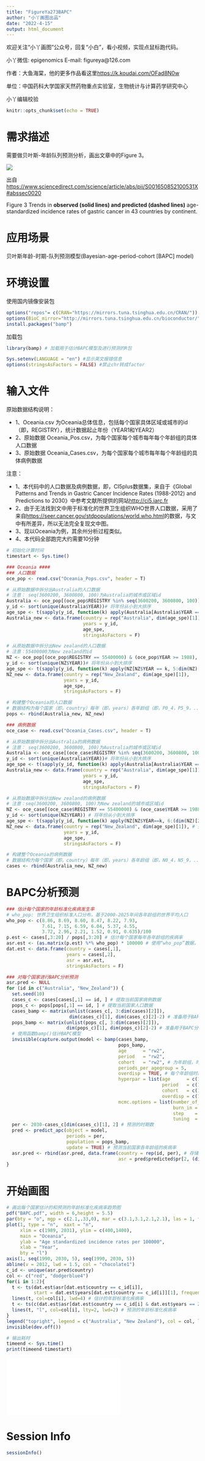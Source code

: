 ```yaml
---
title: "FigureYa273BAPC"
author: "小丫画图出品"
date: "2022-4-15"
output: html_document
---
```

欢迎关注“小丫画图”公众号，回复“小白”，看小视频，实现点鼠标跑代码。

小丫微信: epigenomics  E-mail: figureya@126.com

作者：大鱼海棠，他的更多作品看这里<https://k.koudai.com/OFad8N0w>

单位：中国药科大学国家天然药物重点实验室，生物统计与计算药学研究中心

小丫编辑校验

```r
knitr::opts_chunk$set(echo = TRUE)
```

# 需求描述

需要做贝叶斯-年龄队列预测分析，画出文章中的Figure 3。

![](example.png)

出自<https://www.sciencedirect.com/science/article/abs/pii/S001650852100531X#abssec0020>

Figure 3 Trends in **observed (solid lines) and predicted (dashed lines)** age-standardized incidence rates of gastric cancer in 43 countries by continent.

# 应用场景

贝叶斯年龄-时期-队列预测模型(Bayesian-age-period-cohort [BAPC] model)

# 环境设置

使用国内镜像安装包

```r
options("repos"= c(CRAN="https://mirrors.tuna.tsinghua.edu.cn/CRAN/"))
options(BioC_mirror="http://mirrors.tuna.tsinghua.edu.cn/bioconductor/")
install.packages("bamp")
```

加载包

```r
library(bamp) # 加载用于估计BAPC模型及进行预测的R包

Sys.setenv(LANGUAGE = "en") #显示英文报错信息
options(stringsAsFactors = FALSE) #禁止chr转成factor
```

# 输入文件

原始数据结构说明：

- 1、Oceania.csv 为Oceania总体信息，包括每个国家具体区域或城市的id（即，REGISTRY），统计数据起止年份（YEAR1和YEAR2）
- 2、原始数据 Oceania_Pos.csv，为每个国家每个城市每年每个年龄组的具体人口数据
- 3、原始数据 Oceania_Cases.csv，为每个国家每个城市每年每个年龄组的具体病例数据

注意：

- 1、本代码中的人口数据及病例数据，即，CI5plus数据集，来自于《Global Patterns and Trends in Gastric Cancer Incidence Rates (1988-2012) and Predictions to 2030》中参考文献所提供的网站<http://ci5.iarc.fr>
- 2、由于无法找到文中用于标准化的世界卫生组织WHO世界人口数据，采用了来自<https://seer.cancer.gov/stdpopulations/world.who.html>的数据，与文中有所差异，所以无法完全复现文中图。
- 3、现以Oceania为例，其余州分析过程类似。
- 4、本代码全部跑完大约需要10分钟

```r
# 初始化计算时间
timestart <- Sys.time()

### Oceania ####
### 人口数据
oce_pop <- read.csv("Oceania_Pops.csv", header = T)

# 从原始数据中拆分出Australia的人口数据
# 注意： seq(3600200, 3600800, 100)为Australia的城市或区域id
Australia <- oce_pop[(oce_pop$REGISTRY %in% seq(3600200, 3600800, 100)) & (oce_pop$YEAR >= 1988), ] # 合并Australia所有区域或城市的人口数据，并提取1988年以后数据
y_id <- sort(unique(Australia$YEAR))# 将年份从小到大排序
age_spe <- t(sapply(y_id, function(k) apply(Australia[Australia$YEAR == k, 5:dim(Australia)[2]], 2, sum))) # 按年份合并男性和女性数据，得到每年各年龄组总的人口数据据
Australia_new <- data.frame(country = rep("Australia", dim(age_spe)[1]), 
                            years = y_id,
                            age_spe,
                            stringsAsFactors = F)

# 从原始数据中拆分出New zealand的人口数据
# 注意：55400000为New zealand的id
NZ <- oce_pop[(oce_pop$REGISTRY == 55400000) & (oce_pop$YEAR >= 1988), ] # 合并New Zealand所有区域或城市的人口数据，并提取1988年以后数据
y_id <- sort(unique(NZ$YEAR))# 将年份从小到大排序
age_spe <- t(sapply(y_id, function(k) apply(NZ[NZ$YEAR == k, 5:dim(NZ)[2]], 2, sum))) # 按年份合并男性和女性数据，得到每年各年龄组总的人口数据据
NZ_new <- data.frame(country = rep("New_Zealand", dim(age_spe)[1]), 
                     years = y_id,
                     age_spe,
                     stringsAsFactors = F)

# 构建整个Oceania的人口数据
# 数据结构为每个国家（即，country）每年（即，years）各年龄组（即，P0_4，P5_9，...，P85.）的总人口数据. 
pops <- rbind(Australia_new, NZ_new)

### 病例数据
oce_case <- read.csv("Oceania_Cases.csv", header = T)

# 从原始数据中拆分出Australia的病例数据
# 注意： seq(3600200, 3600800, 100)为Australia的城市或区域id
Australia <- oce_case[(oce_case$REGISTRY %in% seq(3600200, 3600800, 100)) & (oce_case$YEAR >= 1988), ]# 合并Australia所有区域或城市的病例数据，并提取1988年以后数据
y_id <- sort(unique(Australia$YEAR))# 将年份从小到大排序
age_spe <- t(sapply(y_id, function(k) apply(Australia[Australia$YEAR == k, 6:(dim(Australia)[2]-1)], 2, sum)))# 按年份合并男性和女性数据，得到每年各年龄组总的病例数据据
Australia_new <- data.frame(country = rep("Australia", dim(age_spe)[1]), # 整合Australia分析数据
                            years = y_id, 
                            age_spe,
                            stringsAsFactors = F)

# 从原始数据中拆分出New zealand的病例数据
# 注意：seq(3600200, 3600800, 100)为New zealand的城市或区域id
NZ <- oce_case[(oce_case$REGISTRY == 55400000) & (oce_case$YEAR >= 1988), ] # 合并New zealand所有区域或城市的病例数据，并提取1988年以后数据
y_id <- sort(unique(NZ$YEAR)) # 将年份从小到大排序
age_spe <- t(sapply(y_id, function(k) apply(NZ[NZ$YEAR==k, 6:(dim(NZ)[2]-1)], 2, sum)))# 按年份合并男性和女性数据，得到每年各年龄组总的病例数据
NZ_new <- data.frame(country = rep("New_Zealand", dim(age_spe)[1]), # 整合New zealand分析数据
                     years = y_id, 
                     age_spe,
                     stringsAsFactors = F)

# 构建整个Oceania的病例数据
# 数据结构为每个国家（即，country）每年（即，years）各年龄组（即，N0_4，N5_9，...，N85.）的总病例数据. 
cases <- rbind(Australia_new, NZ_new)
```

# BAPC分析预测

```r
### 估计每个国家的年龄标准化疾病发生率
# who_pop: 世界卫生组织标准人口分布，基于2000-2025年间各年龄组的世界平均人口
who_pop <- c(8.86, 8.69, 8.60, 8.47, 8.22, 7.93, 
             7.61, 7.15, 6.59, 6.04, 5.37, 4.55, 
             3.72, 2.96, 2.21, 1.52, 0.91, 0.635)/100
p.est <- cases[,3:20] / pops[,3:20] # 估计每个国家每年各年龄组的疾病率
asr.est <- (as.matrix(p.est) %*% who_pop) * 100000 # 使用“who_pop”数据，估计每个国家年龄标准化疾病率
dat.est <- data.frame(country = cases[,1],
                      years = cases[,2],
                      asr = asr.est,
                      stringsAsFactors = F)

### 对每个国家进行BAPC分析预测
asr.pred <- NULL
for (id in c("Australia", "New_Zealand")) {
  set.seed(10)
  cases_c <- cases[cases[,1] == id, ] # 提取当前国家病例数据
  pops_c <- pops[pops[,1] == id, ] # 提取当前国家人口数据
  cases_bamp <- matrix(unlist(cases_c[, 3:dim(cases)[2]]), 
                       dim(cases_c)[1], dim(cases_c)[2]-2) # 准备用于BAPC分析的病例数据，数据类型为矩阵
  pops_bamp <- matrix(unlist(pops_c[, 3:dim(cases)[2]]), 
                      dim(pops_c)[1], dim(pops_c)[2]-2) # 准备用于BAPC分析的人口数据，数据类型为矩阵
  # 使用函数bamp()估计BAPC模型
  invisible(capture.output(model <- bamp(cases_bamp, 
                                         pops_bamp, 
                                         age      = "rw2", 
                                         period   = "rw2", 
                                         cohort   = "rw2", # 为年龄组，时期及队列，使用"rw2"先验
                                         periods_per_agegroup = 5, 
                                         overdisp = TRUE, # 每个年龄组时期长度为period="5 years"
                                         hyperpar = list(age      = c(1, 0.5), 
                                                         period   = c(1, 5e-04), 
                                                         cohort   = c(1, 5e-04), 
                                                         overdisp = c(1, 0.001)),
                                         mcmc.options = list(number_of_iterations = 50000, 
                                                             burn_in = 10000, 
                                                             step    = 50, 
                                                             tuning  = 500))))
  per <- 2030-cases_c[dim(cases_c)[1], 2] # 预测的时期数
  pred <- predict_apc(object = model,
                      periods = per,
                      population = pops_bamp,
                      update = TRUE) # 预测当前国家各年龄组的疾病率
  asr.pred <- rbind(asr.pred, data.frame(country = rep(id, per), # 存储当前国家年龄标准化疾病率预测值
                                         asr = pred$predicted$pr[2, (dim(cases_c)[1]+1):(dim(cases_c)[1] + per), ] %*% who_pop * 100000))
}
```

# 开始画图

```r
# 画出每个国家估计的和预测的年龄标准化疾病率趋势图
pdf("BAPC.pdf", width = 6,height = 5.5)
par(bty = "o", mgp = c(2.1,.33,0), mar = c(3.1,3.1,2.1,2.1), las = 1, tcl = -.25,xpd = F)
plot(1, type = "n",  xaxt = "n", 
     xlim = c(1989, 2031), ylim = c(400,1400), 
     main = "Oceania", 
     ylab = "Age standardized incidence rates per 100000",  
     xlab = "Year",
     bty = "l")
axis(1, seq(1990, 2030, 5), seq(1990, 2030, 5))
abline(v = 2012, lwd = 1.5, col = "chocolate1")
c_id <- unique(asr.pred$country)
col <- c("red", "dodgerblue4")
for(i in 1:2){
  t <- ts(dat.est$asr[dat.est$country == c_id[i]], 
          start = dat.est$years[dat.est$country == c_id[i]][1], frequency = 1)
  lines(t, col=col[i], lwd=4) # 估计的年龄标准化疾病率
  t <- ts(c(dat.est$asr[dat.est$country == c_id[i] & dat.est$years == 2012], asr.pred$asr[asr.pred$country == c_id[i]]), start = 2012, frequency = 1)
  lines(t, "l", col=col[i], lty=2, lwd=2) # 预测的年龄标准化疾病率
}
legend("topright", legend = c("Australia", "New Zealand"), col = col, lwd = 4, bty = "n")
invisible(dev.off())

# 输出耗时
timeend <- Sys.time()
print(timeend-timestart) 
```

![](BAPC.pdf)

# Session Info

```r
sessionInfo()
```